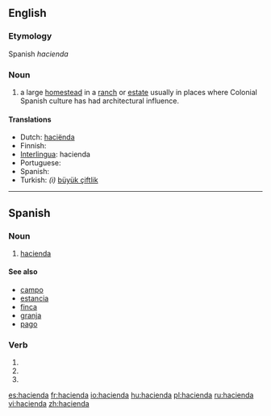 {{wikipedia|Hacienda}}
==English==

===Etymology===
Spanish ''hacienda''

===Noun===
{{en-noun}}

# a large [[homestead]] in a [[ranch]] or [[estate]] usually in places where Colonial Spanish culture has had architectural influence.

====Translations====
* Dutch: [[haciënda]]
* Finnish: {{t+|fi|maatila}}
* [[Interlingua]]: hacienda
* Portuguese: {{t+|pt|fazenda|f}}
* Spanish: {{t+|es|hacienda|f}}
* Turkish: ''(i)'' [[büyük çiftlik ]]

----

==Spanish==

===Noun===
{{es-noun-f}}

# [[hacienda]]

====See also====
* [[campo]] {{m}}
* [[estancia]] {{f}}
* [[finca]] {{f}}
* [[granja]] {{f}}
* [[pago]] {{m}}

===Verb===
{{es-verb-form|hacendar}}
 
# {{es-verb form of|ending=ar|mood=imperative|sense=affirmative|pers=2|formal=no|number=singular|[[hacendar]]}}
# {{es-verb form of|ending=ar|mood=indicative|tense=present|pers=2|formal=yes|number=singular|[[hacendar]]}}
# {{es-verb form of|ending=ar|mood=indicative|tense=present|pers=3|number=singular|[[hacendar]]}}

[[es:hacienda]]
[[fr:hacienda]]
[[io:hacienda]]
[[hu:hacienda]]
[[pl:hacienda]]
[[ru:hacienda]]
[[vi:hacienda]]
[[zh:hacienda]]